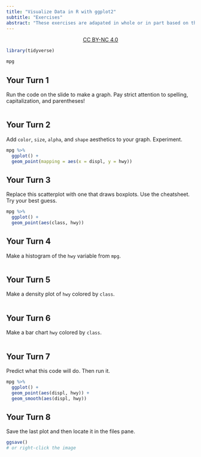 ```yaml
---
title: "Visualize Data in R with ggplot2"
subtitle: "Exercises"
abstract: "These exercises are adapated in whole or in part based on the <i>Master the Tidyverse</i> work by Garrett Grolemund at RStudio.  \nCC BY Garrett Grolemund, RStudio ; BY-NC John Little"
---
```



<center>[CC BY-NC 4.0](https://creativecommons.org/licenses/by-nc/4.0/)</center>

```r
library(tidyverse)
```

```r
mpg
```


## Your Turn 1

Run the code on the slide to make a graph. Pay strict attention to spelling, capitalization, and parentheses!

```r

```

## Your Turn 2

Add `color`, `size`, `alpha`, and `shape` aesthetics to your graph. Experiment.  

```r
mpg %>% 
  ggplot() +
  geom_point(mapping = aes(x = displ, y = hwy))
```

## Your Turn 3

Replace this scatterplot with one that draws boxplots. Use the cheatsheet. Try your best guess.

```r
mpg %>% 
  ggplot() + 
  geom_point(aes(class, hwy))
```

## Your Turn 4

Make a histogram of the `hwy` variable from `mpg`.

```r

```

## Your Turn 5

Make a density plot of `hwy` colored by `class`.

```r

```

## Your Turn 6

Make a bar chart `hwy` colored by `class`.

```r

```

## Your Turn 7

Predict what this code will do. Then run it.

```r
mpg %>% 
  ggplot() + 
  geom_point(aes(displ, hwy)) +
  geom_smooth(aes(displ, hwy))
```


## Your Turn 8

Save the last plot and then locate it in the files pane.

```r
ggsave()
# or right-click the image
```

